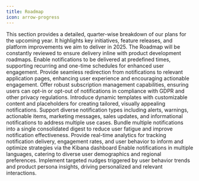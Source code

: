 ```yaml
---
title: Roadmap
icon: arrow-progress
---
```


This section provides a detailed, quarter-wise breakdown of our plans for the upcoming year. It highlights key initiatives, feature releases, and platform improvements we aim to deliver in 2025.
<Warning>
The Roadmap will be constantly reviewed to ensure delivery inline with product development roadmaps.
</Warning>
<Tabs>
    <Tab title="Quarter 1">
        <CardGroup cols={1}>
            <Card title='Scheduled Notifications' icon='clock'>
                Enable notifications to be delivered at predefined times, supporting recurring and one-time schedules for enhanced user engagement.
            </Card>
            <Card title='Dynamic Notification Redirection' icon='circle-location-arrow'>
                Provide seamless redirection from notifications to relevant application pages, enhancing user experience and encouraging actionable engagement.
            </Card>
            <Card title='GDPR-Compliant Subscription Management' icon='passport'>
                Offer robust subscription management capabilities, ensuring users can opt-in or opt-out of notifications in compliance with GDPR and other privacy regulations.
            </Card>
            <Card title='Advanced Template Management' icon='telescope'>
                Introduce dynamic templates with customizable content and placeholders for creating tailored, visually appealing notifications.
            </Card>
        </CardGroup>
    </Tab>
    <Tab title="Quarter 2">
        <CardGroup cols={1}>
            <Card title='Expanded Notification Categories' icon='arrows-maximize'>
                Support diverse notification types including alerts, warnings, actionable items, marketing messages, sales updates, and informational notifications to address multiple use cases.
            </Card>
            <Card title='Digest Notifications' icon='calendar-users'>
                Bundle multiple notifications into a single consolidated digest to reduce user fatigue and improve notification effectiveness.
            </Card>
            <Card title='Notification Analytics Dashboard' icon='chart-line'>
                Provide real-time analytics for tracking notification delivery, engagement rates, and user behavior to inform and optimize strategies via the Kibana dashboard
            </Card>
            <Card title='Localization and Multi-Language Support' icon='language'>
                Enable notifications in multiple languages, catering to diverse user demographics and regional preferences.
            </Card>
        </CardGroup>
    </Tab>
    <Tab title="Quarter 3">
        <CardGroup cols={1}>
            <Card title='Behavior-Based Nudges' icon='user'>
                Implement targeted nudges triggered by user behavior trends and product persona insights, driving personalized and relevant interactions.
            </Card>
        </CardGroup>
    </Tab>
</Tabs>